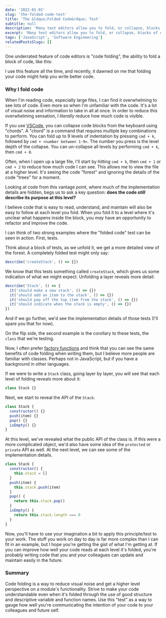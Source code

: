 ```yaml
---
date: '2022-01-03'
slug: 'the-folded-code-test'
title: 'The &ldquo;Folded Code&rdquo; Test'
subtitle: null
description: 'Many text editors allow you to fold, or collapse, blocks of code. I believe we can improve the design of our code by using this to our advantage.'
excerpt: 'Many text editors allow you to fold, or collapse, blocks of code. I believe we can improve the design of our code by using this to our advantage.'
tags: ['JavaScript', 'Software Engineering']
relatedPostsSlugs: []
---
```



One underrated feature of code editors is "code folding", the ability to fold a block of code, like this:

<Spacer bottom={1}>
  <Gif
    alt="Animation of VSCode collapsing blocks of code from multiple lines, into a single line"
    gifSrc={codeFoldingGif}
    staticSrc={codeFoldedStatic}
  />
</Spacer>

I use this feature all the time, and recently, it dawned on me that folding your code might help you write better code.

### Why I fold code

When I'm reading code, especially large files, I can find it overwhelming to see lots of code. Even more so when I'm unfamiliar with the code. It's a lot of visual noise and information to take in all at once. In order to reduce this overwhelming sensation, I _literally_ reduce how much code is visible.

If you use [VSCode](https://code.visualstudio.com/), you can collapse code blocks from the keyboard using "chords". A "chord" is a command that requires multiple key combinations to perform. You can fold up to 9 levels of indentation by pressing `cmd + k`, followed by `cmd + <number between 1-9>`. <Marker content="I work on a Mac, please convert <code>cmd</code> to <code>ctrl</code> if you are a Windows user." /> The number you press is the level depth of the collapse. You can un-collapse all levels by performing `cmd + k`, then `cmd + 0`.

Often, when I open up a large file, I'll start by hitting `cmd + k`, then `cmd + 1` or `cmd + 2` to reduce how much code I can see. This allows me to view the file at a higher level. It's seeing the code "forest" and ignoring the details of the code "trees" for a moment.

Looking at code from this vantage point, where much of the implementation details are hidden, begs us to ask a key question: **does the code _still_ describe its purpose at this level?**

I believe <Marker content="Yes, this is my <em>opinion</em>" /> code that is easy to read, understand, and maintain will also be easy to follow at each level you fold. When you fold it to a level where it's unclear what happens inside the block, you _may_ have an opportunity to refactor and improve the code.

I can think of two strong examples where the "folded code" test can be seen in action. First, tests.

Think about a block of tests, as we unfold it, we get a more detailed view of the forest. A completely folded test might only say:

```javascript
describe('createStack', () => {})
```

We know that this tests something called `createStack`, which gives us some indication of what we might expect. Unfolding a layer reveals more detail:

```javascript
describe('Stack', () => {
  it('should make a new stack', () => {})
  it('should add an item to the stack', () => {})
  it('should pop off the top item from the stack', () => {})
  it('should indicate when the stack is empty', () => {})
})
```

And if we go further, we'd see the implementation details of those tests (I'll spare you that for now).

On the flip side, the second example is the corollary to these tests, the `class` that we're testing.

Now, I often prefer [factory functions](what-is-a-factory-function) and think that you can see the same benefits of code folding when writing them, but I believe more people are familiar with classes. Perhaps not in JavaScript, but if you have a background in other languages.

If we were to write a `Stack` class, going layer by layer, you will see that each level of folding reveals more about it:

```javascript
class Stack {}
```

Next, we start to reveal the API of the `Stack`:

```javascript
class Stack {
  constructor() {}
  push(item) {}
  pop() {}
  isEmpty() {}
}
```

At this level, we've revealed what the public API of the class is. If this were a more complicated object, we'd also have some idea of the `protected` or `private` API as well. At the next level, we can see some of the implementation details.

```javascript
class Stack {
  constructor() {
    this.stack = []
  }
  push(item) {
    this.stack.push(item)
  }
  pop() {
    return this.stack.pop()
  }
  isEmpty() {
    return this.stack.length === 0
  }
}
```

Now, you'll have to use your imagination a bit to apply this principle/test <Marker content="Honestly, I don't know what it is. Just a thought that's been in my brain for a few months." /> to your work. The stuff you work on day to day is far more complex than I can fit in an example, but I hope you're getting the gist of what I'm getting at. If you can improve how well your code reads at each level it's folded, you're probably writing code that you and your colleagues can update and maintain easily in the future.

### Summary

Code folding is a way to reduce visual noise and get a higher level perspective on a module's functionality. Strive to make your code understandable even when it's folded through the use of good structure and descriptive variable and function names. Use this "test" as a way to gauge how well you're communicating the intention of your code to your colleagues and future self.
